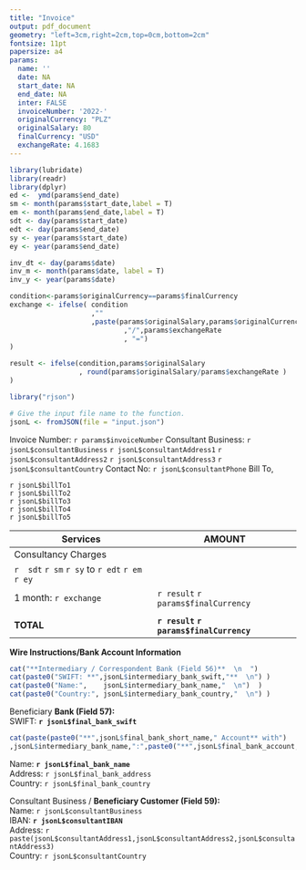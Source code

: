 ```yaml
---
title: "Invoice"
output: pdf_document
geometry: "left=3cm,right=2cm,top=0cm,bottom=2cm"
fontsize: 11pt
papersize: a4
params: 
  name: ''
  date: NA
  start_date: NA
  end_date: NA
  inter: FALSE
  invoiceNumber: '2022-'
  originalCurrency: "PLZ"
  originalSalary: 80
  finalCurrency: "USD"
  exchangeRate: 4.1683
---
```

```r
library(lubridate)
library(readr)
library(dplyr)
ed <-  ymd(params$end_date)
sm <- month(params$start_date,label = T)
em <- month(params$end_date,label = T)
sdt <- day(params$start_date)
edt <- day(params$end_date)
sy <- year(params$start_date)
ey <- year(params$end_date)

inv_dt <- day(params$date)
inv_m <- month(params$date, label = T)
inv_y <- year(params$date)

condition<-params$originalCurrency==params$finalCurrency
exchange <- ifelse( condition
                    ,""
                    ,paste(params$originalSalary,params$originalCurrency
                            ,"/",params$exchangeRate
                            , "=")
)

result <- ifelse(condition,params$originalSalary
                 , round(params$originalSalary/params$exchangeRate )
)

library("rjson")

# Give the input file name to the function.
jsonL <- fromJSON(file = "input.json")
```

\pagenumbering{gobble} 

\raggedright Invoice Number: `r params$invoiceNumber` \par

\raggedleft Consultant Business:  `r jsonL$consultantBusiness` \par  
\raggedleft `r jsonL$consultantAddress1` \par  
\raggedleft `r jsonL$consultantAddress2` \par  
\raggedleft `r jsonL$consultantAddress3` \par  
\raggedleft `r jsonL$consultantCountry`  \par 
\raggedleft Contact No:  `r jsonL$consultantPhone` \par  

\raggedright Bill To, \par  
 
`r jsonL$billTo1`  
`r jsonL$billTo2`  
`r jsonL$billTo3`  
`r jsonL$billTo4`  
`r jsonL$billTo5`  

\begin{flushright} 
Date:  `r inv_dt` `r inv_m` `r inv_y`  
\end{flushright} 

|Services                |AMOUNT    |
|------------------------|-----------
|Consultancy Charges     |          | 
| `r  sdt` `r sm` `r sy` to `r edt` `r em` `r ey`| 
| 1 month: `r exchange`  | `r result` `r params$finalCurrency` |
|                        |          |            
| **TOTAL**              | **`r result` `r params$finalCurrency`** |


\begin{flushright} 
Signature
\end{flushright}

**Wire Instructions/Bank Account Information** 
 
``` r
cat("**Intermediary / Correspondent Bank (Field 56)**  \n  ")
cat(paste0("SWIFT: **",jsonL$intermediary_bank_swift,"**  \n") )    
cat(paste0("Name:",    jsonL$intermediary_bank_name,"  \n")  )
cat(paste0("Country:", jsonL$intermediary_bank_country,"  \n") )  
```

Beneficiary **Bank (Field 57):**  
SWIFT: **`r jsonL$final_bank_swift`**   
``` r
cat(paste(paste0("**",jsonL$final_bank_short_name," Account** with")
,jsonL$intermediary_bank_name,":",paste0("**",jsonL$final_bank_account,"**  \n") ) )
```
Name: **`r jsonL$final_bank_name`**  
Address: `r jsonL$final_bank_address`  
Country: `r jsonL$final_bank_country`  

Consultant Business / **Beneficiary Customer (Field 59):**  
Name: `r jsonL$consultantBusiness`    
IBAN: **`r jsonL$consultantIBAN`**  
Address: `r paste(jsonL$consultantAddress1,jsonL$consultantAddress2,jsonL$consultantAddress3)`  
Country: `r jsonL$consultantCountry`  

